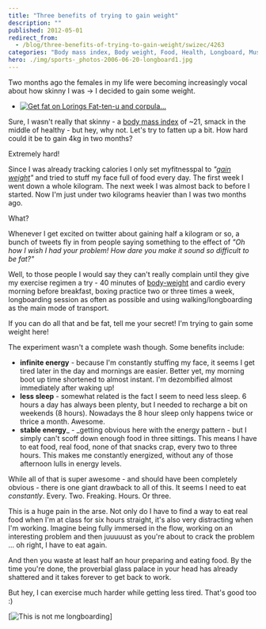 ```yaml
---
title: "Three benefits of trying to gain weight"
description: ""
published: 2012-05-01
redirect_from:
  - /blog/three-benefits-of-trying-to-gain-weight/swizec/4263
categories: "Body mass index, Body weight, Food, Health, Longboard, Muscle, Uncategorized, Weight gain, Weight loss"
hero: ./img/sports-_photos-2006-06-20-longboard1.jpg
---
```


Two months ago the females in my life were becoming increasingly vocal about how skinny I was -> I decided to gain some weight.

- [![Get fat on Lorings Fat-ten-u and corpula...](https://upload.wikimedia.org/wikipedia/commons/thumb/9/97/Get_fat3.jpg/300px-Get_fat3.jpg)](http://commons.wikipedia.org/wiki/File:Get_fat3.jpg)

Sure, I wasn't really that skinny - a [body mass index](http://en.wikipedia.org/wiki/Body_mass_index "Body mass index") of ~21, smack in the middle of healthy - but hey, why not. Let's try to fatten up a bit. How hard could it be to gain 4kg in two months?

Extremely hard!

Since I was already tracking calories I only set myfitnesspal to _"[gain weight](http://en.wikipedia.org/wiki/Weight_gain "Weight gain")"_ and tried to stuff my face full of food every day. The first week I went down a whole kilogram. The next week I was almost back to before I started. Now I'm just under two kilograms heavier than I was two months ago.

What?

Whenever I get excited on twitter about gaining half a kilogram or so, a bunch of tweets fly in from people saying something to the effect of _"Oh how I wish I had your problem! How dare you make it sound so difficult to be fat?"_

Well, to those people I would say they can't really complain until they give my exercise regimen a try - 40 minutes of [body-weight](http://en.wikipedia.org/wiki/Body_weight "Body weight") and cardio every morning before breakfast, boxing practice two or three times a week, longboarding session as often as possible and using walking/longboarding as the main mode of transport.

If you can do all that and be fat, tell me your secret! I'm trying to gain some weight here!

The experiment wasn't a complete wash though. Some benefits include:

- **infinite energy** - because I'm constantly stuffing my face, it seems I get tired later in the day and mornings are easier. Better yet, my morning boot up time shortened to almost instant. I'm dezombified almost immediately after waking up!
- **less sleep** - somewhat related is the fact I seem to need less sleep. 6 hours a day has always been plenty, but I needed to recharge a bit on weekends (8 hours). Nowadays the 8 hour sleep only happens twice or thrice a month. Awesome.
- **stable energy**\_ - \_getting obvious here with the energy pattern - but I simply can't scoff down enough food in three sittings. This means I have to eat food, real food, none of that snacks crap, every two to three hours. This makes me constantly energized, without any of those afternoon lulls in energy levels.

While all of that is super awesome - and should have been completely obvious - there is one giant drawback to all of this. It seems I need to eat _constantly_. Every. Two. Freaking. Hours. Or three.

This is a huge pain in the arse. Not only do I have to find a way to eat real food when I'm at class for six hours straight, it's also very distracting when I'm working. Imagine being fully immersed in the flow, working on an interesting problem and then juuuuust as you're about to crack the problem ... oh right, I have to eat again.

And then you waste at least half an hour preparing and eating food. By the time you're done, the proverbial glass palace in your head has already shattered and it takes forever to get back to work.

But hey, I can exercise much harder while getting less tired. That's good too :)

[![This is not me longboarding](./img/sports-_photos-2006-06-20-longboard1.jpg)]